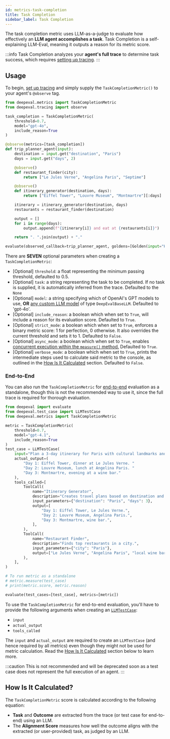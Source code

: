 ```yaml
---
id: metrics-task-completion
title: Task Completion
sidebar_label: Task Completion
---
```


<head>
  <link
    rel="canonical"
    href="https://deepeval.com/docs/metrics-task-completion"
  />
</head>


<MetricTagsDisplayer agent={true} referenceless={true} />

The task completion metric uses LLM-as-a-judge to evaluate how effectively an **LLM agent accomplishes a task**. Task Completion is a self-explaining LLM-Eval, meaning it outputs a reason for its metric score.

:::info
Task Completion analyzes your **agent's full trace** to determine task success, which requires [setting up tracing](/docs/evaluation-llm-tracing).
:::

## Usage

To begin, [set up tracing](/docs/evaluation-llm-tracing) and simply supply the `TaskCompletionMetric()` to your agent's `@observe` tag.

```python
from deepeval.metrics import TaskCompletionMetric
from deepeval.tracing import observe

task_completion = TaskCompletionMetric(
    threshold=0.7,
    model="gpt-4o",
    include_reason=True
)

@observe(metrics=[task_completion])
def trip_planner_agent(input):
    destination = input.get("destination", "Paris")
    days = input.get("days", 2)

    @observe()
    def restaurant_finder(city):
        return ["Le Jules Verne", "Angelina Paris", "Septime"]

    @observe()
    def itinerary_generator(destination, days):
        return ["Eiffel Tower", "Louvre Museum", "Montmartre"][:days]

    itinerary = itinerary_generator(destination, days)
    restaurants = restaurant_finder(destination)

    output = []
    for i in range(days):
        output.append(f"{itinerary[i]} and eat at {restaurants[i]}")

    return ". ".join(output) + "."

evaluate(observed_callback=trip_planner_agent, goldens=[Golden(input="Hi!")])
```

There are **SEVEN** optional parameters when creating a `TaskCompletionMetric`:

- [Optional] `threshold`: a float representing the minimum passing threshold, defaulted to 0.5.
- [Optional] `task`: a string representing the task to be completed. If no task is supplied, it is automatically inferred from the trace. Defaulted to the `None`
- [Optional] `model`: a string specifying which of OpenAI's GPT models to use, **OR** [any custom LLM model](/docs/metrics-introduction#using-a-custom-llm) of type `DeepEvalBaseLLM`. Defaulted to 'gpt-4o'.
- [Optional] `include_reason`: a boolean which when set to `True`, will include a reason for its evaluation score. Defaulted to `True`.
- [Optional] `strict_mode`: a boolean which when set to `True`, enforces a binary metric score: 1 for perfection, 0 otherwise. It also overrides the current threshold and sets it to 1. Defaulted to `False`.
- [Optional] `async_mode`: a boolean which when set to `True`, enables [concurrent execution within the `measure()` method.](/docs/metrics-introduction#measuring-a-metric-in-async) Defaulted to `True`.
- [Optional] `verbose_mode`: a boolean which when set to `True`, prints the intermediate steps used to calculate said metric to the console, as outlined in the [How Is It Calculated](#how-is-it-calculated) section. Defaulted to `False`.

### End-to-End

You can also run the `TaskCompletionMetric` for [end-to-end](/docs/evaluation-end-to-end-llm-evals) evaluation as a standalone, though this is not the recommended way to use it, since the full trace is required for thorough evaluation.

```python
from deepeval import evaluate
from deepeval.test_case import LLMTestCase
from deepeval.metrics import TaskCompletionMetric

metric = TaskCompletionMetric(
    threshold=0.7,
    model="gpt-4.1",
    include_reason=True
)
test_case = LLMTestCase(
    input="Plan a 3-day itinerary for Paris with cultural landmarks and local cuisine.",
    actual_output=(
        "Day 1: Eiffel Tower, dinner at Le Jules Verne. "
        "Day 2: Louvre Museum, lunch at Angelina Paris. "
        "Day 3: Montmartre, evening at a wine bar."
    ),
    tools_called=[
        ToolCall(
            name="Itinerary Generator",
            description="Creates travel plans based on destination and duration.",
            input_parameters={"destination": "Paris", "days": 3},
            output=[
                "Day 1: Eiffel Tower, Le Jules Verne.",
                "Day 2: Louvre Museum, Angelina Paris.",
                "Day 3: Montmartre, wine bar.",
            ],
        ),
        ToolCall(
            name="Restaurant Finder",
            description="Finds top restaurants in a city.",
            input_parameters={"city": "Paris"},
            output=["Le Jules Verne", "Angelina Paris", "local wine bars"],
        ),
    ],
)

# To run metric as a standalone
# metric.measure(test_case)
# print(metric.score, metric.reason)

evaluate(test_cases=[test_case], metrics=[metric])
```

To use the `TaskCompletionMetric` for end-to-end evaluation, you'll have to provide the following arguments when creating an [`LLMTestCase`](/docs/evaluation-test-cases#llm-test-case):

- `input`
- `actual_output`
- `tools_called`

The `input` and `actual_output` are required to create an `LLMTestCase` (and hence required by all metrics) even though they might not be used for metric calculation. Read the [How Is It Calculated](#how-is-it-calculated) section below to learn more.

:::caution
This is not recommended and will be deprecated soon as a test case does not represent the full execution of an agent.
:::

## How Is It Calculated?

The `TaskCompletionMetric` score is calculated according to the following equation:

<Equation formula="\text{Task Completion Score} = \text{AlignmentScore}(\text{Task}, \text{Outcome})" />

- **Task** and **Outcome** are extracted from the trace (or test case for end-to-end) using an LLM.
- The **Alignment Score** measures how well the outcome aligns with the extracted (or user-provided) task, as judged by an LLM.
